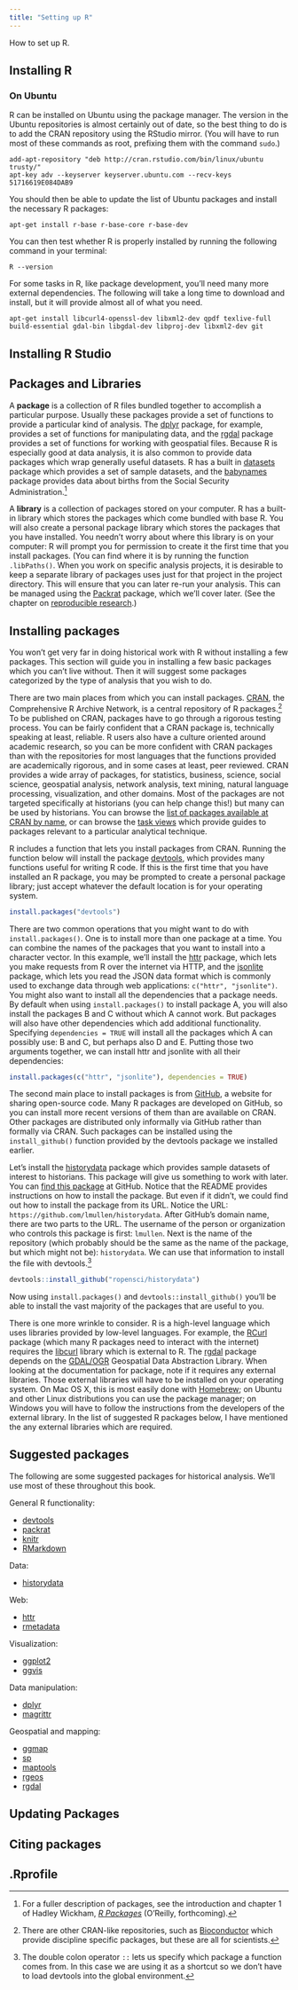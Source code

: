 ```yaml
---
title: "Setting up R"
---
```


How to set up R.

## Installing R

### On Ubuntu

R can be installed on Ubuntu using the package manager. The version in the Ubuntu repositories is almost certainly out of date, so the best thing to do is to add the CRAN repository using the RStudio mirror. (You will have to run most of these commands as root, prefixing them with the command `sudo`.)

```
add-apt-repository "deb http://cran.rstudio.com/bin/linux/ubuntu trusty/"
apt-key adv --keyserver keyserver.ubuntu.com --recv-keys 51716619E084DAB9
```

You should then be able to update the list of Ubuntu packages and install the necessary R packages:

```
apt-get install r-base r-base-core r-base-dev
```

You can then test whether R is properly installed by running the following command in your terminal:

```
R --version
```

For some tasks in R, like package development, you'll need many more external dependencies. The following will take a long time to download and install, but it will provide almost all of what you need.

```
apt-get install libcurl4-openssl-dev libxml2-dev qpdf texlive-full build-essential gdal-bin libgdal-dev libproj-dev libxml2-dev git
```

## Installing R Studio

## Packages and Libraries

A **package** is a collection of R files bundled together to accomplish a particular purpose. Usually these packages provide a set of functions to provide a particular kind of analysis. The [dplyr](http://cran.rstudio.com/web/packages/dplyr/) package, for example, provides a set of functions for manipulating data, and the [rgdal](http://cran.rstudio.com/web/packages/rgdal/) package provides a set of functions for working with geospatial files. Because R is especially good at data analysis, it is also common to provide data packages which wrap generally useful datasets. R has a built in [datasets](http://stat.ethz.ch/R-manual/R-devel/library/datasets/html/00Index.html) package which provides a set of sample datasets, and the [babynames](https://github.com/hadley/babynames) package provides data about births from the Social Security Administration.^[For a fuller description of packages, see the introduction and chapter 1 of Hadley Wickham, *[R Packages](http://r-pkgs.had.co.nz/)* (O'Reilly, forthcoming).]

A **library** is a collection of packages stored on your computer. R has a built-in library which stores the packages which come bundled with base R. You will also create a personal package library which stores the packages that you have installed. You needn't worry about where this library is on your computer: R will prompt you for permission to create it the first time that you install packages. (You can find where it is by running the function `.libPaths()`. When you work on specific analysis projects, it is desirable to keep a separate library of packages uses just for that project in the project directory. This will ensure that you can later re-run your analysis. This can be managed using the [Packrat](http://rstudio.github.io/packrat/) package, which we'll cover later. (See the chapter on [reproducible research](reproducible.html).)

## Installing packages

You won't get very far in doing historical work with R without installing a few packages. This section will guide you in installing a few basic packages which you can't live without. Then it will suggest some packages categorized by the type of analysis that you wish to do.

There are two main places from which you can install packages. [CRAN](http://cran.rstudio.com/), the Comprehensive R Archive Network, is a central repository of R packages.^[There are other CRAN-like repositories, such as [Bioconductor](http://www.bioconductor.org/) which provide discipline specific packages, but these are all for scientists.] To be published on CRAN, packages have to go through a rigorous testing process. You can be fairly confident that a CRAN package is, technically speaking at least, reliable. R users also have a culture oriented around academic research, so you can be more confident with CRAN packages than with the repositories for most languages that the functions provided are academically rigorous, and in some cases at least, peer reviewed. CRAN provides a wide array of packages, for statistics, business, science, social science, geospatial analysis, network analysis, text mining, natural language processing, visualization, and other domains. Most of the packages are not targeted specifically at historians (you can help change this!) but many can be used by historians. You can browse the [list of packages available at CRAN by name](http://cran.rstudio.com/web/packages/available_packages_by_name.html), or can browse the [task views](http://cran.rstudio.com/web/views/) which provide guides to packages relevant to a particular analytical technique.

R includes a function that lets you install packages from CRAN. Running the function below will install the package [devtools](https://github.com/hadley/devtools), which provides many functions useful for writing R code. If this is the first time that you have installed an R package, you may be prompted to create a personal package library; just accept whatever the default location is for your operating system.

```r
install.packages("devtools")
```

There are two common operations that you might want to do with `install.packages()`. One is to install more than one package at a time. You can combine the names of the packages that you want to install into a character vector. In this example, we'll install the [httr](http://cran.r-project.org/web/packages/httr/index.html) package, which lets you make requests from R over the internet via HTTP, and the [jsonlite](http://cran.r-project.org/web/packages/jsonlite/index.html) package, which lets you read the JSON data format which is commonly used to exchange data through web applications: `c("httr", "jsonlite")`. You might also want to install all the dependencies that a package needs. By default when using `install.packages()` to install package A, you will also install the packages B and C without which A cannot work. But packages will also have other dependencies which add additional functionality. Specifying `dependencies = TRUE` will install all the packages which A can possibly use: B and C, but perhaps also D and E. Putting those two arguments together, we can install httr and jsonlite with all their dependencies:

```r
install.packages(c("httr", "jsonlite"), dependencies = TRUE)
```

The second main place to install packages is from [GitHub](https://github.com/), a website for sharing open-source code. Many R packages are developed on GitHub, so you can install more recent versions of them than are available on CRAN. Other packages are distributed only informally via GitHub rather than formally via CRAN. Such packages can be installed using the `install_github()` function provided by the devtools package we installed earlier.

Let's install the [historydata](https://github.com/ropensci/historydata) package which provides sample datasets of interest to historians. This package will give us something to work with later. You can [find this package](https://github.com/ropensci/historydata) at GitHub. Notice that the README provides instructions on how to install the package. But even if it didn't, we could find out how to install the package from its URL. Notice the URL: `https://github.com/lmullen/historydata`. After GitHub's domain name, there are two parts to the URL. The username of the person or organization who controls this package is first: `lmullen`. Next is the name of the repository (which probably should be the same as the name of the package, but which might not be): `historydata`. We can use that information to install the file with devtools.^[The double colon operator `::` lets us specify which package a function comes from. In this case we are using it as a shortcut so we don't have to load devtools into the global environment.]

```r
devtools::install_github("ropensci/historydata")
```

Now using `install.packages()` and `devtools::install_github()` you'll be able to install the vast majority of the packages that are useful to you.

There is one more wrinkle to consider. R is a high-level language which uses libraries provided by low-level languages. For example, the [RCurl](http://cran.r-project.org/web/packages/RCurl/index.html) package (which many R packages need to interact with the internet) requires the [libcurl](http://curl.haxx.se/libcurl/) library which is external to R. The [rgdal](http://cran.rstudio.org/web/packages/rgdal/) package depends on the [GDAL/OGR](http://www.gdal.org/) Geospatial Data Abstraction Library. When looking at the documentation for package, note if it requires any external libraries. Those external libraries will have to be installed on your operating system. On Mac OS X, this is most easily done with [Homebrew](http://brew.sh/); on Ubuntu and other Linux distributions you can use the package manager; on Windows you will have to follow the instructions from the developers of the external library. In the list of suggested R packages below, I have mentioned the any external libraries which are required.

## Suggested packages

The following are some suggested packages for historical analysis. We'll use most of these throughout this book.

General R functionality:

- [devtools](http://cran.rstudio.org/web/packages/devtools/)
- [packrat](http://cran.rstudio.org/web/packages/packrat/)
- [knitr](http://cran.rstudio.org/web/packages/knitr/)
- [RMarkdown](http://rmarkdown.rstudio.com/)

Data:

- [historydata](https://github.com/ropensci/historydata)

Web:

- [httr](http://cran.rstudio.org/web/packages/httr/)
- [rmetadata](https://github.com/ropensci/rmetadata)

Visualization:

- [ggplot2](http://cran.rstudio.org/web/packages/ggplot2/)
- [ggvis](http://ggvis.rstudio.com/)

Data manipulation:

- [dplyr](http://cran.rstudio.org/web/packages/dplyr/)
- [magrittr](http://cran.rstudio.org/web/packages/magrittr/)

Geospatial and mapping:

- [ggmap](http://cran.rstudio.org/web/packages/ggmap/)
- [sp](http://cran.rstudio.org/web/packages/sp/)
- [maptools](http://cran.rstudio.org/web/packages/maptools/)
- [rgeos](http://cran.rstudio.org/web/packages/rgeos/)
- [rgdal](http://cran.rstudio.org/web/packages/rgdal/)

## Updating Packages

## Citing packages

## .Rprofile
